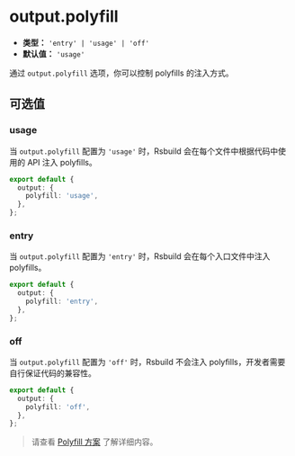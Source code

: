 # output.polyfill

- **类型：** `'entry' | 'usage' | 'off'`
- **默认值：** `'usage'`

通过 `output.polyfill` 选项，你可以控制 polyfills 的注入方式。

## 可选值

### usage

当 `output.polyfill` 配置为 `'usage'` 时，Rsbuild 会在每个文件中根据代码中使用的 API 注入 polyfills。

```ts
export default {
  output: {
    polyfill: 'usage',
  },
};
```

### entry

当 `output.polyfill` 配置为 `'entry'` 时，Rsbuild 会在每个入口文件中注入 polyfills。

```ts
export default {
  output: {
    polyfill: 'entry',
  },
};
```

### off

当 `output.polyfill` 配置为 `'off'` 时，Rsbuild 不会注入 polyfills，开发者需要自行保证代码的兼容性。

```ts
export default {
  output: {
    polyfill: 'off',
  },
};
```

> 请查看 [Polyfill 方案](/guide/advanced/browser-compatibility#polyfill-mode) 了解详细内容。
